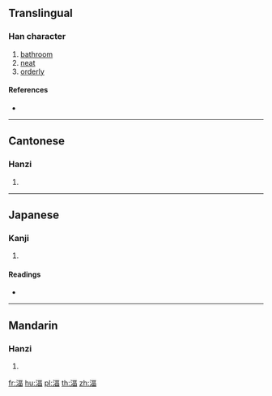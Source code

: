 {{character info/new}}
==Translingual==

===Han character===
{{Han char|rn=85|rad=水|as=09|sn=12|four=31166|canj=EMRW}}

# [[bathroom]]
# [[neat]]
# [[orderly]]

====References====
* {{Han ref|kx=0637.240|dkj=17853|dj=1044.180|hdz=31671.020|uh=6E62|ud=28258|bh=D9F0|bd=55792}}

----

==Cantonese==

===Hanzi===
{{yue-hanzi|jyut=|y=bik1}}

# {{defn|lang=yue|sort=水09}}

----

==Japanese==

===Kanji===
{{ja-kanji|grade=|rs=水09}}

# {{defn|lang=ja|sort=水09}}

====Readings====
* {{ja-readings|on=[[ひょく]] (hyoku), [[い]] (hyki)|kun=[[ゆどの]] (yudono)}}

----

==Mandarin==

===Hanzi===
{{cmn-hanzi|pin=[[bì]] ([[bi4]])|wg=pi<sup>4</sup>}}

# {{defn|lang=cmn|sort=水09}}

[[fr:湢]]
[[hu:湢]]
[[pl:湢]]
[[th:湢]]
[[zh:湢]]